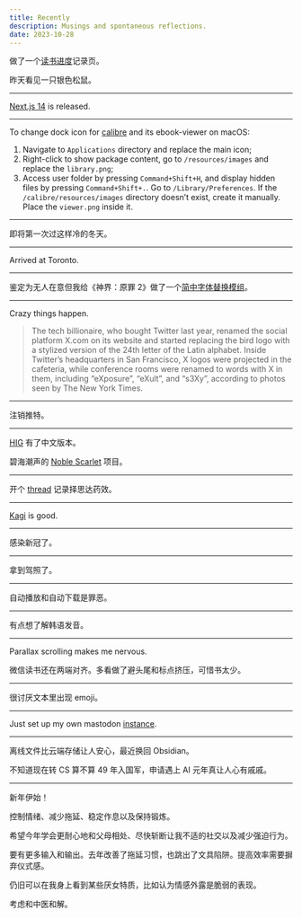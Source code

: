 ```yaml
---
title: Recently
description: Musings and spontaneous reflections.
date: 2023-10-28
---
```


<Date date="2023-10-28" />

做了一个[读书进度](https://library.not.cy)记录页。

昨天看见一只银色松鼠。

---

<Date date="2023-10-26" />

[Next.js 14](https://nextjs.org/blog/next-14) is released.

---

<Date date="2023-10-20" />

To change dock icon for [calibre](https://calibre-ebook.com/) and its ebook-viewer on macOS:

1. Navigate to `Applications` directory and replace the main icon;
2. Right-click to show package content, go to `/resources/images` and replace the `library.png`;
3. Access user folder by pressing `Command+Shift+H`, and display hidden files by pressing `Command+Shift+.`. Go to `/Library/Preferences`. If the `/calibre/resources/images` directory doesn’t exist, create it manually. Place the `viewer.png` inside it.

---

<Date date="2023-10-07" />

即将第一次过这样冷的冬天。

---

<Date date="2023-09-03" />

Arrived at Toronto.

---

<Date date="2023-08-17" />

鉴定为无人在意但我给《神界：原罪 2》做了一个[简中字体替换模组](https://drive.google.com/drive/folders/1lu5aLB3u2Ny7uiNMw0Ykd28IT_Zm85fQ?usp=sharing)。

---

<Date date="2023-07-25" />

Crazy things happen.

> The tech billionaire, who bought Twitter last year, renamed the social platform X.com on its website and started replacing the bird logo with a stylized version of the 24th letter of the Latin alphabet. Inside Twitter’s headquarters in San Francisco, X logos were projected in the cafeteria, while conference rooms were renamed to words with X in them, including “eXposure”, “eXult”, and “s3Xy”, according to photos seen by The New York Times.

---

<Date date="2023-07-05" />

注销推特。

---

<Date date="2023-06-15" />

[HIG](https://developer.apple.com/cn/design/human-interface-guidelines) 有了中文版本。

碧海潮声的 [Noble Scarlet](https://bbs.pcbeta.com/viewthread-1960120-1-1.html) 项目。

---

<Date date="2023-05-30" />

开个 [thread](https://me.not.cy/@me/110473213069921349) 记录择思达药效。

---

<Date date="2023-05-24" />

[Kagi](https://kagi.com/) is good.

---

<Date date="2023-05-10" />

感染新冠了。

---

<Date date="2023-04-20" />

拿到驾照了。

---

<Date date="2023-02-23" />

自动播放和自动下载是罪恶。

---

<Date date="2023-02-17" />

有点想了解韩语发音。

---

<Date date="2023-02-13" />

Parallax scrolling makes me nervous.

微信读书还在两端对齐。多看做了避头尾和标点挤压，可惜书太少。

---

<Date date="2023-02-03" />

很讨厌文本里出现 emoji。

---

<Date date="2023-01-28" />

Just set up my own mastodon [instance](https://me.not.cy).

---

<Date date="2023-01-12" />

离线文件比云端存储让人安心，最近换回 Obsidian。

不知道现在转 CS 算不算 49 年入国军，申请遇上 AI 元年真让人心有戚戚。

---

<Date date="2023-01-01" />

新年伊始！

控制情绪、减少拖延、稳定作息以及保持锻炼。

希望今年学会更耐心地和父母相处、尽快斩断让我不适的社交以及减少强迫行为。

要有更多输入和输出。去年改善了拖延习惯，也跳出了文具陷阱。提高效率需要摒弃仪式感。

仍旧可以在我身上看到某些厌女特质，比如认为情感外露是脆弱的表现。

考虑和中医和解。
